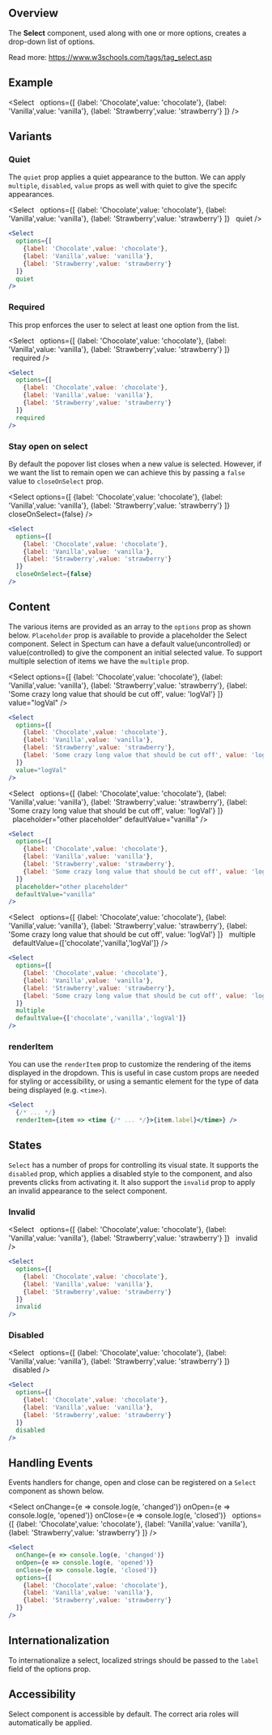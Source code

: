 
## Overview

The **Select** component, used along with one or more options, creates a drop-down list of options.

Read more: https://www.w3schools.com/tags/tag_select.asp

## Example

<Select
  options={[
    {label: 'Chocolate',value: 'chocolate'},
    {label: 'Vanilla',value: 'vanilla'},
    {label: 'Strawberry',value: 'strawberry'}
  ]}
/>

## Variants

### Quiet

The `quiet` prop applies a quiet appearance to the button. We can apply `multiple`, `disabled`, `value` props as well with quiet to give the specifc appearances.

<Select
  options={[
    {label: 'Chocolate',value: 'chocolate'},
    {label: 'Vanilla',value: 'vanilla'},
    {label: 'Strawberry',value: 'strawberry'}
  ]}
  quiet
/>

```jsx
<Select
  options={[
    {label: 'Chocolate',value: 'chocolate'},
    {label: 'Vanilla',value: 'vanilla'},
    {label: 'Strawberry',value: 'strawberry'}
  ]}
  quiet
/>
```

### Required

This prop enforces the user to select at least one option from the list.

<Select
  options={[
    {label: 'Chocolate',value: 'chocolate'},
    {label: 'Vanilla',value: 'vanilla'},
    {label: 'Strawberry',value: 'strawberry'}
  ]}
  required
/>

```jsx
<Select
  options={[
    {label: 'Chocolate',value: 'chocolate'},
    {label: 'Vanilla',value: 'vanilla'},
    {label: 'Strawberry',value: 'strawberry'}
  ]}
  required
/>
```

### Stay open on select

By default the popover list closes when a new value is selected. However, if we want the list to remain open we can achieve this by passing a `false` value to `closeOnSelect` prop.

<Select
  options={[
    {label: 'Chocolate',value: 'chocolate'},
    {label: 'Vanilla',value: 'vanilla'},
    {label: 'Strawberry',value: 'strawberry'}
  ]}
  closeOnSelect={false}
/>

```jsx
<Select
  options={[
    {label: 'Chocolate',value: 'chocolate'},
    {label: 'Vanilla',value: 'vanilla'},
    {label: 'Strawberry',value: 'strawberry'}
  ]}
  closeOnSelect={false}
/>
```

## Content

The various items are provided as an array to the `options` prop as shown below. `Placeholder` prop is available to provide a placeholder the Select component. Select in Spectum can have a default value(uncontrolled) or value(controlled) to give the component an initial selected value. To support multiple selection of items we have the `multiple` prop.

<Select
  options={[
    {label: 'Chocolate',value: 'chocolate'},
    {label: 'Vanilla',value: 'vanilla'},
    {label: 'Strawberry',value: 'strawberry'},
    {label: 'Some crazy long value that should be cut off', value: 'logVal'}
  ]}
  value="logVal"
/>

```jsx
<Select
  options={[
    {label: 'Chocolate',value: 'chocolate'},
    {label: 'Vanilla',value: 'vanilla'},
    {label: 'Strawberry',value: 'strawberry'},
    {label: 'Some crazy long value that should be cut off', value: 'logVal'}
  ]}
  value="logVal"
/>
```

<Select
  options={[
    {label: 'Chocolate',value: 'chocolate'},
    {label: 'Vanilla',value: 'vanilla'},
    {label: 'Strawberry',value: 'strawberry'},
    {label: 'Some crazy long value that should be cut off', value: 'logVal'}
  ]}
  placeholder="other placeholder"
  defaultValue="vanilla"
/>

```jsx
<Select
  options={[
    {label: 'Chocolate',value: 'chocolate'},
    {label: 'Vanilla',value: 'vanilla'},
    {label: 'Strawberry',value: 'strawberry'},
    {label: 'Some crazy long value that should be cut off', value: 'logVal'}
  ]}
  placeholder="other placeholder"
  defaultValue="vanilla"
/>
```

<Select
  options={[
    {label: 'Chocolate',value: 'chocolate'},
    {label: 'Vanilla',value: 'vanilla'},
    {label: 'Strawberry',value: 'strawberry'},
    {label: 'Some crazy long value that should be cut off', value: 'logVal'}
  ]}
  multiple
  defaultValue={['chocolate','vanilla','logVal']}
/>

```jsx
<Select
  options={[
    {label: 'Chocolate',value: 'chocolate'},
    {label: 'Vanilla',value: 'vanilla'},
    {label: 'Strawberry',value: 'strawberry'},
    {label: 'Some crazy long value that should be cut off', value: 'logVal'}
  ]}
  multiple
  defaultValue={['chocolate','vanilla','logVal']}
/>
```

### renderItem

You can use the `renderItem` prop to customize the rendering of the items displayed in the dropdown.
This is useful in case custom props are needed for styling or accessibility, or using a semantic
element for the type of data being displayed (e.g. `<time>`).

```jsx
<Select
  {/* ... */}
  renderItem={item => <time {/* ... */}>{item.label}</time>} />
```

## States

`Select` has a number of props for controlling its visual state. It supports the `disabled` prop, which applies a disabled style to the component, and also prevents clicks from activating it. It also support the `invalid` prop to apply an invalid appearance to the select component.

### Invalid

<Select
  options={[
    {label: 'Chocolate',value: 'chocolate'},
    {label: 'Vanilla',value: 'vanilla'},
    {label: 'Strawberry',value: 'strawberry'}
  ]}
  invalid
/>

```jsx
<Select
  options={[
    {label: 'Chocolate',value: 'chocolate'},
    {label: 'Vanilla',value: 'vanilla'},
    {label: 'Strawberry',value: 'strawberry'}
  ]}
  invalid
/>
```

### Disabled

<Select
  options={[
    {label: 'Chocolate',value: 'chocolate'},
    {label: 'Vanilla',value: 'vanilla'},
    {label: 'Strawberry',value: 'strawberry'}
  ]}
  disabled
/>

```jsx
<Select
  options={[
    {label: 'Chocolate',value: 'chocolate'},
    {label: 'Vanilla',value: 'vanilla'},
    {label: 'Strawberry',value: 'strawberry'}
  ]}
  disabled
/>
```

## Handling Events

Events handlers for change, open and close can be registered on a `Select` component as shown below.

<Select
  onChange={e => console.log(e, 'changed')}
  onOpen={e => console.log(e, 'opened')}
  onClose={e => console.log(e, 'closed')}
  options={[
    {label: 'Chocolate',value: 'chocolate'},
    {label: 'Vanilla',value: 'vanilla'},
    {label: 'Strawberry',value: 'strawberry'}
  ]}
/>

```jsx
<Select
  onChange={e => console.log(e, 'changed')}
  onOpen={e => console.log(e, 'opened')}
  onClose={e => console.log(e, 'closed')}
  options={[
    {label: 'Chocolate',value: 'chocolate'},
    {label: 'Vanilla',value: 'vanilla'},
    {label: 'Strawberry',value: 'strawberry'}
  ]}
/>
```

## Internationalization

To internationalize a select, localized strings should be passed to the `label` field of the options prop.

## Accessibility

Select component is accessible by default. The correct aria roles will automatically be applied.
